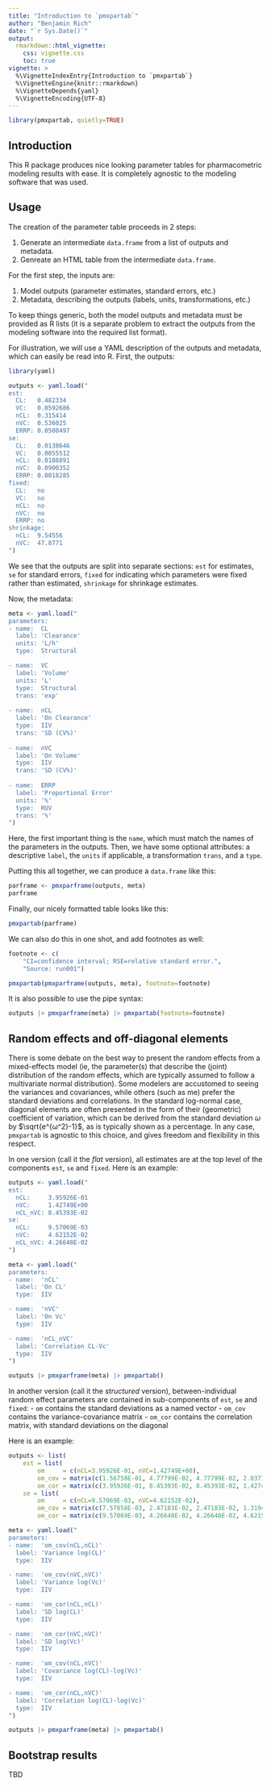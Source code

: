 ```yaml
---
title: "Introduction to `pmxpartab`"
author: "Benjamin Rich"
date: "`r Sys.Date()`"
output: 
  rmarkdown::html_vignette:
    css: vignette.css
    toc: true
vignette: >
  %\VignetteIndexEntry{Introduction to `pmxpartab`}
  %\VignetteEngine{knitr::rmarkdown}
  %\VignetteDepends{yaml}
  %\VignetteEncoding{UTF-8}
---
```


```r
library(pmxpartab, quietly=TRUE)
```

## Introduction

This R package produces nice looking parameter tables for pharmacometric modeling
results with ease. It is completely agnostic to the modeling software that was
used.

## Usage

The creation of the parameter table proceeds in 2 steps:

1. Generate an intermediate `data.frame` from a list of outputs and metadata.
2. Genreate an HTML table from the intermediate `data.frame`.

For the first step, the inputs are:

1. Model outputs (parameter estimates, standard errors, etc.)
2. Metadata, describing the outputs (labels, units, transformations, etc.)

To keep things generic, both the model outputs and metadata must be provided
as R lists (it is a separate problem to extract the outputs from the modeling
software into the required list format).

For illustration, we will use a YAML description of the outputs and metadata,
which can easily be read into R. First, the outputs:


```r
library(yaml)

outputs <- yaml.load("
est:
  CL:   0.482334
  VC:   0.0592686
  nCL:  0.315414
  nVC:  0.536025
  ERRP: 0.0508497
se:
  CL:   0.0138646
  VC:   0.0055512
  nCL:  0.0188891
  nVC:  0.0900352
  ERRP: 0.0018285
fixed:
  CL:   no
  VC:   no
  nCL:  no
  nVC:  no
  ERRP: no
shrinkage:
  nCL:  9.54556
  nVC:  47.8771
")
```

We see that the outputs are split into separate sections: `est` for estimates,
`se` for standard errors, `fixed` for indicating which parameters were fixed
rather than estimated, `shrinkage` for shrinkage estimates.

Now, the metadata:

```r
meta <- yaml.load("
parameters:
- name:  CL
  label: 'Clearance'
  units: 'L/h'
  type:  Structural

- name:  VC
  label: 'Volume'
  units: 'L'
  type:  Structural
  trans: 'exp'
  
- name:  nCL
  label: 'On Clearance'
  type:  IIV
  trans: 'SD (CV%)'
  
- name:  nVC
  label: 'On Volume'
  type:  IIV
  trans: 'SD (CV%)'
  
- name:  ERRP
  label: 'Proportional Error'
  units: '%'
  type:  RUV
  trans: '%'
")
```

Here, the first important thing is the `name`, which must match the names of
the parameters in the outputs. Then, we have some optional attributes: a
descriptive `label`, the `units` if applicable, a transformation `trans`, and
a `type`.


Putting this all together, we can produce a `data.frame` like this:

```r
parframe <- pmxparframe(outputs, meta)
parframe
```

Finally, our nicely formatted table looks like this:

```r
pmxpartab(parframe)
```

We can also do this in one shot, and add footnotes as well:

```r
footnote <- c(
    "CI=confidence interval; RSE=relative standard error.",
    "Source: run001")

pmxpartab(pmxparframe(outputs, meta), footnote=footnote)
```

It is also possible to  use the pipe syntax:

```r
outputs |> pmxparframe(meta) |> pmxpartab(footnote=footnote)
```


## Random effects and off-diagonal elements


There is some debate on the best way to present the random effects from a
mixed-effects model (ie, the parameter(s) that describe the (joint)
distribution of the random effects, which are typically assumed to follow a
multivariate normal distribution).  Some modelers are accustomed to seeing the
variances and covariances, while others (such as me) prefer the standard
deviations and correlations.  In the standard log-normal case, diagonal
elements are often presented in the form of their (geometric) coefficient of
variation, which can be derived from the standard deviation $ω$ by
$\sqrt{e^{ω^2}-1}$, as is typically shown as a percentage.  In any case, `pmxpartab`
is agnostic to this choice, and gives freedom and flexibility in this respect.

In one version (call it the _flat_ version), all estimates are at the top level
of the components `est`, `se` and `fixed`. Here is an example:

```r
outputs <- yaml.load("
est:
  nCL:     3.95926E-01
  nVC:     1.42749E+00 
  nCL_nVC: 8.45393E-02
se:
  nCL:     9.57069E-03
  nVC:     4.62152E-02 
  nCL_nVC: 4.26648E-02
")

meta <- yaml.load("
parameters:
- name:  'nCL'
  label: 'On CL'
  type:  IIV

- name:  'nVC'
  label: 'On Vc'
  type:  IIV

- name:  'nCL_nVC'
  label: 'Correlation CL-Vc'
  type:  IIV
")

outputs |> pmxparframe(meta) |> pmxpartab()
```

In another version (call it the _structured_ version), between-individual
random effect parameters are contained in sub-components of `est`, `se` and
`fixed`:
  - `om` contains the standard deviations as a named vector
  - `om_cov` contains the variance-covariance matrix
  - `om_cor` contains the correlation matrix, with standard deviations on the diagonal

Here is an example:

```r

outputs <- list(
    est = list(
        om     = c(nCL=3.95926E-01, nVC=1.42749E+00),
        om_cov = matrix(c(1.56758E-01, 4.77799E-02, 4.77799E-02, 2.03772E+00), 2, 2),
        om_cor = matrix(c(3.95926E-01, 8.45393E-02, 8.45393E-02, 1.42749E+00), 2, 2)),
    se = list(
        om     = c(nCL=9.57069E-03, nVC=4.62152E-02),
        om_cov = matrix(c(7.57858E-03, 2.47183E-02, 2.47183E-02, 1.31943E-01), 2, 2),
        om_cor = matrix(c(9.57069E-03, 4.26648E-02, 4.26648E-02, 4.62152E-02), 2, 2)))

meta <- yaml.load("
parameters:
- name:  'om_cov(nCL,nCL)'
  label: 'Variance log(CL)'
  type:  IIV

- name:  'om_cov(nVC,nVC)'
  label: 'Variance log(Vc)'
  type:  IIV

- name:  'om_cor(nCL,nCL)'
  label: 'SD log(CL)'
  type:  IIV

- name:  'om_cor(nVC,nVC)'
  label: 'SD log(Vc)'
  type:  IIV

- name:  'om_cov(nCL,nVC)'
  label: 'Covariance log(CL)-log(Vc)'
  type:  IIV

- name:  'om_cor(nCL,nVC)'
  label: 'Correlation log(CL)-log(Vc)'
  type:  IIV
")

outputs |> pmxparframe(meta) |> pmxpartab()
```

## Bootstrap results

TBD
